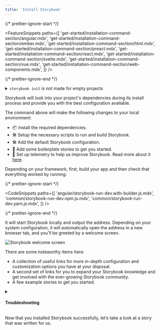 ```yaml
---
title: 'Install Storybook'
---
```


{/* prettier-ignore-start */}

<FeatureSnippets
  paths={[
   'get-started/installation-command-section/angular.mdx',
   'get-started/installation-command-section/ember.mdx',
   'get-started/installation-command-section/html.mdx',
   'get-started/installation-command-section/preact.mdx',
   'get-started/installation-command-section/react.mdx',
   'get-started/installation-command-section/svelte.mdx',
   'get-started/installation-command-section/vue.mdx',
   'get-started/installation-command-section/web-components.mdx',
  ]}
/>

{/* prettier-ignore-end */}

<details>

<summary><code>storybook init</code> is not made for empty projects</summary>

Storybook needs to be installed into a project that is already set up with a framework. It will not work on an empty project. There are many ways to bootstrap an app in a given framework, including:

- 📦 [Create an Angular Workspace](https://angular.io/cli/new)
- 📦 [Create React App](https://reactjs.org/docs/create-a-new-react-app.html)
- 📦 [Create a Vue App](https://vuejs.org/guide/quick-start.html)
- 📦 [Ember CLI](https://guides.emberjs.com/release/getting-started/quick-start/)
- Or any other tooling available.

</details>

Storybook will look into your project's dependencies during its install process and provide you with the best configuration available.

The command above will make the following changes to your local environment:

- 📦 Install the required dependencies.
- 🛠 Setup the necessary scripts to run and build Storybook.
- 🛠 Add the default Storybook configuration.
- 📝 Add some boilerplate stories to get you started.
- 📡 Set up telemetry to help us improve Storybook. Read more about it [here](../configure/telemetry.mdx).

Depending on your framework, first, build your app and then check that everything worked by running:

{/* prettier-ignore-start */}

<CodeSnippets
  paths={[
    'angular/storybook-run-dev.with-builder.js.mdx',
    'common/storybook-run-dev.npm.js.mdx',
    'common/storybook-run-dev.yarn.js.mdx',
  ]}
/>

{/* prettier-ignore-end */}

It will start Storybook locally and output the address. Depending on your system configuration, it will automatically open the address in a new browser tab, and you'll be greeted by a welcome screen.

![Storybook welcome screen](./example-welcome.png)

There are some noteworthy items here:

- A collection of useful links for more in-depth configuration and customization options you have at your disposal.
- A second set of links for you to expand your Storybook knowledge and get involved with the ever-growing Storybook community.
- A few example stories to get you started.

<details>
<summary><h4 id="troubleshooting">Troubleshooting</h4></summary>

Below are some of the most common installation issues and instructions on how to solve them.

{/* prettier-ignore-start */}

<FeatureSnippets
  paths={[
   'get-started/installation-problems/angular.mdx',
   'get-started/installation-problems/ember.mdx',
   'get-started/installation-problems/html.mdx',
   'get-started/installation-problems/preact.mdx',
   'get-started/installation-problems/react.mdx',
   'get-started/installation-problems/svelte.mdx',
   'get-started/installation-problems/vue.mdx',
   'get-started/installation-problems/web-components.mdx',
  ]}
/>

{/* prettier-ignore-end */}

<div class="aside">

Storybook collects completely anonymous data to help us improve user experience. Participation is optional, and you may [opt-out](../configure/telemetry.mdx#how-to-opt-out) if you'd not like to share any information.

</div>

If all else fails, try asking for [help](https://storybook.js.org/support)

</details>

Now that you installed Storybook successfully, let’s take a look at a story that was written for us.

